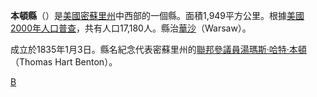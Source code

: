 {{Otheruses|本頓縣|subject=美國密蘇里州的一個縣|other=同名的縣}}
<!--[[File:Map_of_Missouri_highlighting_Benton_County.svg|250px]]-->
{{Infobox U.S. County
| county = 本頓縣
| state = 密蘇里州
| en county = Benton County
| en state = Missouri
| seal =               <!--image of county seal -->
| founded year = [[1835|1835]]
| founded date = 
| seat wl = Warsaw
| largest city wl = Warsaw
| area mi = 752
| area km = 1,949
| area land mi = 706
| area land km = 1,827
| area water mi = 47
| area water km = 122
| area percentage = 6.24
| census yr = 2000
| pop = 17,180
| density mi = 24
| density km = 9
| time zone = Central
| UTC offset = -6
| DST offset = -5
| footnotes = 
| web = 
| named for = [[Thomas_Hart_Benton|Thomas Hart Benton]], U.S. senator from Missouri
}}
'''本頓縣'''（{{lang-en|Benton County}}）是[[美國|美國]][[密蘇里州|密蘇里州]]中西部的一個縣。面積1,949平方公里。根據[[美國2000年人口普查|美國2000年人口普查]]，共有人口17,180人。縣治[[華沙_(密蘇里州)|華沙]]（Warsaw）。

成立於1835年1月3日。縣名紀念代表密蘇里州的[[美國參議院|聯邦參議員]][[湯瑪斯·哈特·本頓|湯瑪斯·哈特·本頓]]（Thomas Hart Benton）。

[[Category:密苏里州行政区划|B]]